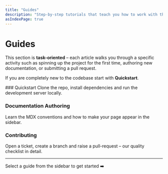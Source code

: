 ```yaml
---
title: "Guides"
description: "Step-by-step tutorials that teach you how to work with the codebase and contribute to the project."
asIndexPage: true
---
```



# Guides

This section is **task-oriented** – each article walks you through a specific activity such as spinning up the project for the first time, authoring new documentation, or submitting a pull request.

<Callout type="info">If you are completely new to the codebase start with <strong>Quickstart</strong>.</Callout>

<Steps>
### Quickstart
Clone the repo, install dependencies and run the development server locally.

### Documentation Authoring
Learn the MDX conventions and how to make your page appear in the sidebar.

### Contributing
Open a ticket, create a branch and raise a pull-request – our quality checklist in detail.
</Steps>

---

Select a guide from the sidebar to get started ➡️
